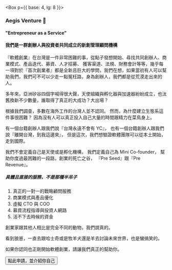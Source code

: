 
<Box p={{ base: 4, lg: 8 }}>

### Aegis Venture 🚀

#### "Entrepreneur as a Service"

#### 我們是一群創辦人與投資者共同成立的新創管理顧問機構

『軟體創業』在台灣是一件非常困難的事，從點子發想開始、尋找共同創辦人、商業模式、產品迭代、募資、人才招募、
獲客渠道、法規、財務會計等等，幾乎每一項對於『首次創業者』都是全新且巨大的學問，我們在想，如果當初有人可以幫助我們，我們可不可以少走一點冤枉路，身為創辦人，我們都是從荒漠走出來的人。

多年來，亞洲矽谷四個字喊得很大聲，天使組織與孵化器與加速器紛紛成立，也汰舊換新不少數量，誰取得了真正的大成功？大出場？

根據我們調查，多數在海外工作的台灣人並不認同。
然而，為什麼建立生態系這件事很困難？
因為沒有人可以真正投入自己大量的時間跟精力在菜鳥身上。

有一個台籍創辦人跟我們說『台灣永遠不會有 YC』，
也有一個台籍創辦人跟我們說『離開台灣，到我這邊來』，
但是這次，我們想驗證軟體團隊可以從本土開始，走到國際。

我們不會定義自己是天使或是孵化機構，
我們定義自己為 Mini Co-founder，
幫助你度過最困難的一段路，創業的死亡之谷，
『Pre Seed』跟『Pre Revenue』。

##### 具體且直接的服務，不是那種半吊子

1. 真正的一對一的戰略顧問服務
2. 商業模式與產品優化
3. 虛擬 CTO 與 COO
4. 募資流程指導與投資人網路
5. 活不下去時候的資金

創業家跟其他人相比是完全不同的動物，我們說真的。

看到狼崽，一直去跟哈士奇或是牧羊犬還是羊去討論未來世界，也是蠻搞笑的。

如果你認同也正剛開始軟體創業，請讓我們真正的幫助你。

<NextLink href="mailto: jacky@aegis.tw">
  <Button>點此申請，並介紹你自己</Button>
</NextLink>

</Box>
